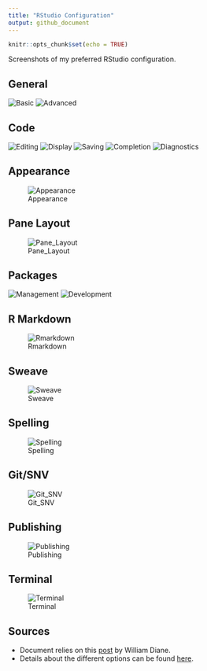 ```yaml
---
title: "RStudio Configuration"
output: github_document
---
```


```r
knitr::opts_chunk$set(echo = TRUE)
```

Screenshots of my preferred RStudio configuration. 

## General
![Basic](img/rstudio_configuration_general_basic.PNG)
![Advanced](img/rstudio_configuration_general_advanced.PNG)


## Code
![Editing](img/rstudio_configuration_code_editing.PNG)
![Display](img/rstudio_configuration_code_display.PNG)
![Saving](img/rstudio_configuration_code_saving.PNG)
![Completion](img/rstudio_configuration_code_completion.PNG)
![Diagnostics](img/rstudio_configuration_code_diagnostics.PNG)


## Appearance
![Appearance](img/rstudio_configuration_appearance.PNG)


## Pane Layout
![Pane_Layout](img/rstudio_configuration_panelayout.PNG)


## Packages
![Management](img/rstudio_configuration_packages_management.PNG)
![Development](img/rstudio_configuration_packages_development.PNG)


## R Markdown
![Rmarkdown](img/rstudio_configuration_rmarkdown.PNG)


## Sweave
![Sweave](img/rstudio_configuration_sweave.PNG)


## Spelling
![Spelling](img/rstudio_configuration_spelling.PNG)


## Git/SNV
![Git_SNV](img/rstudio_configuration_gitsvn.PNG)


## Publishing
![Publishing](img/rstudio_configuration_publishing.PNG)


## Terminal
![Terminal](img/rstudio_configuration_terminal.PNG)


## Sources

- Document relies on this [post](https://drdoane.com/my-rstudio-configuration/) by William Diane. 
- Details about the different options can be found [here](https://support.rstudio.com/hc/en-us/articles/200549016-Customizing-RStudio).

